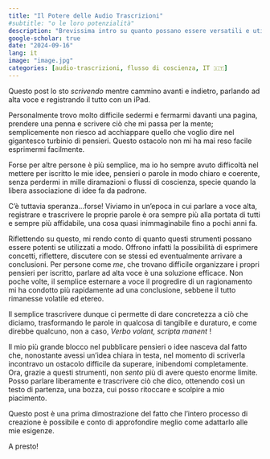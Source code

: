 ```yaml
---
title: "Il Potere delle Audio Trascrizioni"
#subtitle: "o le loro potenzialità"
description: "Brevissima intro su quanto possano essere versatili e utili le audio trascrizioni nell'era dell'intelligenza artificiale"
google-scholar: true
date: "2024-09-16"
lang: it
image: "image.jpg"
categories: [audio-trascrizioni, flusso di coscienza, IT 🇮🇹]
---
```


Questo post lo sto *scrivendo* mentre cammino avanti e indietro, parlando ad alta voce e registrando il tutto con un iPad.

Personalmente trovo molto difficile sedermi e fermarmi davanti una pagina, prendere una penna e scrivere ciò che mi passa per la mente; semplicemente non riesco ad acchiappare quello che voglio dire nel gigantesco turbinio di pensieri. Questo ostacolo non mi ha mai reso facile esprimermi facilmente.

Forse per altre persone è più semplice, ma io ho sempre avuto difficoltà nel mettere per iscritto le mie idee, pensieri o parole in modo chiaro e coerente, senza perdermi in mille diramazioni o flussi di coscienza, specie quando la libera associazione di idee fa da padrone.

C’è tuttavia speranza…forse! Viviamo in un’epoca in cui parlare a voce alta, registrare e trascrivere le proprie parole è ora sempre più alla portata di tutti e sempre più affidabile, una cosa quasi inimmaginabile fino a pochi anni fa.

Riflettendo su questo, mi rendo conto di quanto questi strumenti possano essere potenti se utilizzati a modo. Offrono infatti la possibilità di esprimere concetti, riflettere, discutere con se stessi ed eventualmente arrivare a conclusioni. Per persone come *me*, che trovano difficile organizzare i propri pensieri per iscritto, parlare ad alta voce è una soluzione efficace. Non poche volte, il semplice esternare a voce il progredire di un ragionamento mi ha condotto più rapidamente ad una conclusione, sebbene il tutto rimanesse volatile ed etereo.

Il semplice trascrivere dunque ci permette di dare concretezza a ciò che diciamo, trasformando le parole in qualcosa di tangibile e duraturo, e come direbbe qualcuno, non a caso, *Verbo volant, scripta manent* !

Il mio più grande blocco nel pubblicare pensieri o idee nasceva dal fatto che, nonostante avessi un’idea chiara in testa, nel momento di scriverla incontravo un ostacolo difficile da superare, inibendomi completamente. Ora, grazie a questi strumenti, non *sento* più di avere questo enorme limite. Posso parlare liberamente e trascrivere ciò che dico, ottenendo così un testo di partenza, una bozza, cui posso ritoccare e scolpire a mio piacimento.

Questo post è una prima dimostrazione del fatto che l’intero processo di creazione è possibile e conto di approfondire meglio come adattarlo alle mie esigenze.

A presto!
